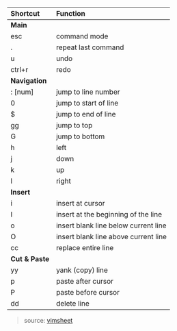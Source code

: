 | Shortcut | Function |
|:--|:--|
| **Main** |
| esc | command mode |
| . | repeat last command |
| u |  undo |
| ctrl+r | redo |
| **Navigation** |
| : [num] | jump to line number |
| 0 | jump to start of line |
| $ | jump to end of line |
| gg | jump to top |
| G | jump to bottom |
| h | left |
| j | down |
| k | up |
| l | right |
| **Insert** |
| i | insert at cursor |
| I | insert at the beginning of the line |
| o | insert blank line below current line |
| O | insert blank line above current line |
| cc | replace entire line |
| **Cut & Paste** |
| yy | yank (copy) line |
| p | paste after cursor |
| P | paste before cursor |
| dd | delete line |

> source: [vimsheet](https://vimsheet.com/)